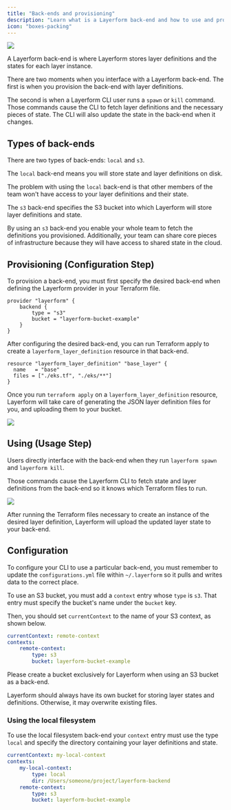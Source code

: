 ```yaml
---
title: "Back-ends and provisioning"
description: "Learn what is a Layerform back-end and how to use and provision them."
icon: "boxes-packing"
---
```


<div className="flex justify-center items-center">
    <img src="../images/platypus-spawn.png" className="w-96" />
</div>

A Layerform back-end is where Layerform stores layer definitions and the states for each layer instance.

There are two moments when you interface with a Layerform back-end. The first is when you provision the back-end with layer definitions.

The second is when a Layerform CLI user runs a `spawn` or `kill` command. Those commands cause the CLI to fetch layer definitions and the necessary pieces of state. The CLI will also update the state in the back-end when it changes.

## Types of back-ends

There are two types of back-ends: `local` and `s3`.

The `local` back-end means you will store state and layer definitions on disk.

The problem with using the `local` back-end is that other members of the team won't have access to your layer definitions and their state.

The `s3` back-end specifies the S3 bucket into which Layerform will store layer definitions and state.

By using an `s3` back-end you enable your whole team to fetch the definitions you provisioned. Additionally, your team can share core pieces of infrastructure because they will have access to shared state in the cloud.

## Provisioning (Configuration Step)

To provision a back-end, you must first specify the desired back-end when defining the Layerform provider in your Terraform file.

```hcl
provider "layerform" {
    backend {
        type = "s3"
        bucket = "layerform-bucket-example"
    }
}
```

After configuring the desired back-end, you can run Terraform apply to create a `layerform_layer_definition` resource in that back-end.

```hcl
resource "layerform_layer_definition" "base_layer" {
  name   = "base"
  files = ["./eks.tf", "./eks/**"]
}
```

Once you run `terraform apply` on a `layerform_layer_definition` resource, Layerform will take care of generating the JSON layer definition files for you, and uploading them to your bucket.

![](../images/backend-process.png)

## Using (Usage Step)

Users directly interface with the back-end when they run `layerform spawn` and `layerform kill`.

Those commands cause the Layerform CLI to fetch state and layer definitions from the back-end so it knows which Terraform files to run.

![](../images/backend-pull.png)

After running the Terraform files necessary to create an instance of the desired layer definition, Layerform will upload the updated layer state to your back-end.

## Configuration

To configure your CLI to use a particular back-end, you must remember to update the `configurations.yml` file within `~/.layerform` so it pulls and writes data to the correct place.

To use an S3 bucket, you must add a `context` entry whose `type` is `s3`. That entry must specify the bucket's name under the `bucket` key.

Then, you should set `currentContext` to the name of your S3 context, as shown below.

```yaml
currentContext: remote-context
contexts:
    remote-context:
        type: s3
        bucket: layerform-bucket-example
```

<Warning>
Please create a bucket exclusively for Layerform when using an S3 bucket as a back-end.

Layerform should always have its own bucket for storing layer states and definitions. Otherwise, it may overwrite existing files.

</Warning>

### Using the local filesystem

To use the local filesystem back-end your `context` entry must use the type `local` and specify the directory containing your layer definitions and state.

```yaml
currentContext: my-local-context
contexts:
    my-local-context:
        type: local
        dir: /Users/someone/project/layerform-backend
    remote-context:
        type: s3
        bucket: layerform-bucket-example
```
